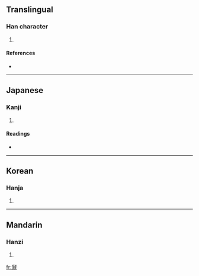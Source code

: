 ==Translingual==

===Han character===
{{Han char|rn=37|rad=大|as=11|sn=14|four=4012<sub>3</sub>|canj=大水中中 (KELL)}}

# {{defn|Han|sort=大11}}

====References====
* {{Han ref|kx=0253.280|dkj=05995|dj=0515.220|hdz=10549.080|uh=596B|ud=22891|bh=E16A|bd=57706}}

----

==Japanese==

===Kanji===
{{ja-kanji|grade=|rs=大11}}

# {{defn|Japanese}}

====Readings====
* {{ja-readings|on=[[いん]] (in)|kun=[[いずみ]] (izumi)}}

----

==Korean==

===Hanja===
{{ko-hanja|hangeul=윤|rv=yun|mr=yun}}

# {{defn|Korean}}

----

==Mandarin==

===Hanzi===
{{cmn-hanzi|pin=[[yūn]] ([[yun1]])|wg=yün<sup>1</sup>}}

# {{defn|Mandarin}}

[[fr:奫]]
